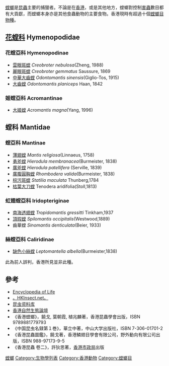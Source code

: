 [[螳螂|螳螂]]是[[昆蟲|昆蟲]]主要的捕獵者。不論是在[[香港|香港]]，或是其他地方，螳螂對控制[[害蟲|害蟲]]數目都有大貢獻，而螳螂本身亦是其他食蟲動物的主要食物。香港現時有超過十個[[螳螂目|螳螂目]][[物種|物種]]。

==[[花螳科|花螳科]] Hymenopodidae ==
===花螳亞科 Hymenopodinae=== 
*[[雲眼斑螳|雲眼斑螳]] ''Creobroter nebulosa''(Zheng, 1988)
*[[麗眼斑螳|麗眼斑螳]] ''Creobroter gemmatus'' Saussure, 1869
*[[中華大齒螳|中華大齒螳]] ''Odontomantis sinensis''(Giglio-Tos, 1915)
*[[大齒螳|大齒螳]] ''Odontomantis planiceps'' Haan, 1842
===姬螳亞科 Acromantinae=== 
*[[大姬螳|大姬螳]] ''Acromantis magna''(Yang, 1996)

==螳科 Mantidae== 
===螳亞科 Mantinae===
*[[薄翅螳|薄翅螳]] ''Mantis religiosa''(Linnaeus, 1758)
*[[勇斧螳|勇斧螳]] ''Hierodula membranacea''(Burmeister, 1838)
*[[廣斧螳|廣斧螳]] ''Hierodula patellifera'' (Serville, 1839)
*[[廣腹圓胸螳|廣腹圓胸螳]] ''Rhombodera valida''(Burmeister, 1838)
*[[棕污斑螳|棕污斑螳]] ''Statilia maculata'' Thunberg,1784
*[[枯葉大刀螳|枯葉大刀螳]] Tenodera aridifolia(Stoll,1813)

===虹翅螳亞科 Iridopteriginae=== 
*[[南海透翅螳|南海透翅螳]] ''Tropidomantis gressitti'' Tinkham,1937
*[[頂瑕螳|頂瑕螳]] ''Spilomantis occipitalis''(Westwood,1889)
*齒華螳 ''Sinomantis denticulata''(Beier, 1933)

===絲螳亞科 Caliridinae===
*[[缺色小絲螳|缺色小絲螳]] ''Leptomantella albella''(Burmeister,1838)
此為前人誤判，香港所見並非此種。

==參考==
*[http://www.eol.org/ Encyclopedia of Life] {{Wayback|url=http://www.eol.org/ |date=20110722170736 }}
*[http://www.hkinsect.net/ 。HKInsect.net。]
*[http://www.insectnet.cn/kcss.asp?Zlei=%F3%AB%F2%EB%C4%BF 昆虫资料库]
*[http://www.hkwildlife.net/viewthread.php?tid=2626&extra=page%3D1&sid=Z2SFi5 香港自然生態論壇]
*《香港螳螂》，饒戈, 葉朝霞, 植兆麟著，香港昆蟲學會出版，ISBN 9789881779793
*《中国昆虫名録第１巻》，華立中著，中山大学出版社，ISBN 7-306-01701-2
*《香港昆蟲圖鑑》，饒戈著，香港鱗翅目學會有限公司，野外動向有限公司出版，ISBN 988-97173-9-5
*《香港昆蟲 卷二》，許狄思著，[[香港市政局|香港市政局]]出版

{{香港動物}}

[[Category:香港生態相關列表|螳螂]]
[[Category:生物學列表|Category:生物學列表]]
[[Category:香港動物|Category:香港動物]]
[[Category:螳螂目|Category:螳螂目]]